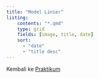 ```yaml
---
title: "Model Linier"
listing: 
    contents: "*.qmd"
    type: grid
    fields: [image, title, date]
    sort:
      - "date"
      - "title desc"
---
```


Kembali ke [Praktikum](../../../../praktikum.qmd)

